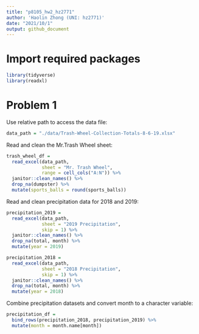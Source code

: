 ```yaml
---
title: "p8105_hw2_hz2771"
author: 'Haolin Zhong (UNI: hz2771)'
date: "2021/10/1"
output: github_document
---
```


# Import required packages

```r
library(tidyverse)
library(readxl)
```

# Problem 1

Use relative path to access the data file:

```r
data_path = "./data/Trash-Wheel-Collection-Totals-8-6-19.xlsx"
```

Read and clean the Mr.Trash Wheel sheet:

```r
trash_wheel_df = 
  read_excel(data_path, 
             sheet = "Mr. Trash Wheel",
             range = cell_cols("A:N")) %>% 
  janitor::clean_names() %>% 
  drop_na(dumpster) %>% 
  mutate(sports_balls = round(sports_balls))
```

Read and clean precipitation data for 2018 and 2019:

```r
precipitation_2019 =
  read_excel(data_path,
             sheet = "2019 Precipitation",
             skip = 1) %>%
  janitor::clean_names() %>% 
  drop_na(total, month) %>% 
  mutate(year = 2019)

precipitation_2018 = 
  read_excel(data_path,
             sheet = "2018 Precipitation",
             skip = 1) %>% 
  janitor::clean_names() %>% 
  drop_na(total, month) %>% 
  mutate(year = 2018)
```

Combine precipitation datasets and convert month to a character variable:

```r
precipitation_df = 
  bind_rows(precipitation_2018, precipitation_2019) %>% 
  mutate(month = month.name[month])
```


